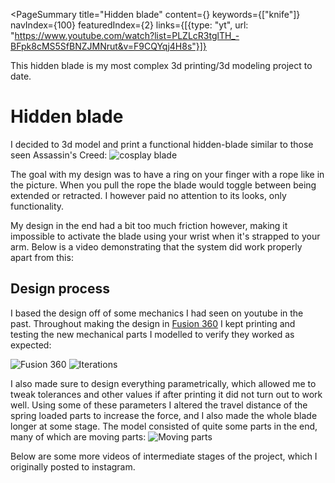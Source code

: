 <PageSummary 
    title="Hidden blade"
    content={<YTPlayer video="ujOKD1ZFUN0" aspectRatio={1} />}
    keywords={["knife"]}
    navIndex={100}
    featuredIndex={2}
    links={[{type: "yt", url: "https://www.youtube.com/watch?list=PLZLcR3tglTH_-BFpk8cMS5SfBNZJMNrut&v=F9CQYqj4H8s"}]}
>

This hidden blade is my most complex 3d printing/3d modeling project to date.

</PageSummary>

# Hidden blade

I decided to 3d model and print a functional hidden-blade similar to those seen Assassin's Creed:
![cosplay blade](~/creed-blade.jpg)

The goal with my design was to have a ring on your finger with a rope like in the picture. When you pull the rope the blade would toggle between being extended or retracted. I however paid no attention to its looks, only functionality.

My design in the end had a bit too much friction however, making it impossible to activate the blade using your wrist when it's strapped to your arm. Below is a video demonstrating that the system did work properly apart from this:

<YTPlayer video="ujOKD1ZFUN0" aspectRatio={1} />

## Design process

I based the design off of some mechanics I had seen on youtube in the past. Throughout making the design in [Fusion 360](https://www.autodesk.eu/products/fusion-360/overview) I kept printing and testing the new mechanical parts I modelled to verify they worked as expected:

![Fusion 360](~/Fusion%20360.png)
![Iterations](~/iterations.jpg)

I also made sure to design everything parametrically, which allowed me to tweak tolerances and other values if after printing it did not turn out to work well. Using some of these parameters I altered the travel distance of the spring loaded parts to increase the force, and I also made the whole blade longer at some stage. The model consisted of quite some parts in the end, many of which are moving parts:
![Moving parts](~/moving.png)

Below are some more videos of intermediate stages of the project, which I originally posted to instagram.

<YTPlayer
    video="F9CQYqj4H8s"
    aspectRatio={1}
    playlist="PLZLcR3tglTH_-BFpk8cMS5SfBNZJMNrut"
/>
